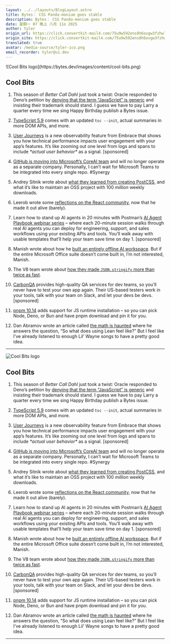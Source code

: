 ```yaml
---
layout: ../../layouts/BlogLayout.astro
title: Bytes： CSS Panda-monium goes stable
description: Bytes： CSS Panda-monium goes stable
date: 星期一 07 晚上 八月 11o 2025
author: tyler
origin_url: https://click.convertkit-mail4.com/75u9w592ens8h6ovgw3fzhwlrvr66tnh02g3/9qhzhdud2v8gd0f9/aHR0cHM6Ly9ieXRlcy5kZXYvYXJjaGl2ZXMvNDE1
origin_site: https://click.convertkit-mail4.com/75u9w592ens8h6ovgw3fzhwlrvr66tnh02g3/9qhzhdud2v8gd0f9/aHR0cHM6Ly9ieXRlcy5kZXYvYXJjaGl2ZXMvNDE1
translated: true
avatar: /media-source/tyler-ico.png
email_recorder: tyler@ui.dev
---
```



<Reference client:only="react" title="Bytes： CSS Panda-monium goes stable" url="https://click.convertkit-mail4.com/75u9w592ens8h6ovgw3fzhwlrvr66tnh02g3/9qhzhdud2v8gd0f9/aHR0cHM6Ly9ieXRlcy5kZXYvYXJjaGl2ZXMvNDE1" />

<Detail client:only="react">
	![Cool Bits logo](https://bytes.dev/images/content/cool-bits.png)

## Cool Bits

1.  This season of _Better Call Dahl_ just took a twist: Oracle responded to Deno’s petition by [denying that the term “JavaScript” is generic](https://click.convertkit-mail4.com/75u9w592ens8h6ovgw3fzhwlrvr66tnh02g3/7qh7h2u942e0w8fz/aHR0cHM6Ly94LmNvbS9yb3VnaF9fc2VhL3N0YXR1cy8xOTUzMzM1MjQ1NDEyOTQ2MzI3) and insisting their trademark should stand. I guess we have to pay Larry a quarter every time we sing Happy Birthday publish a Bytes issue.
    
2.  [TypeScript 5.9](https://click.convertkit-mail4.com/75u9w592ens8h6ovgw3fzhwlrvr66tnh02g3/owhkhwuw8me4glhv/aHR0cHM6Ly9kZXZibG9ncy5taWNyb3NvZnQuY29tL3R5cGVzY3JpcHQvYW5ub3VuY2luZy10eXBlc2NyaXB0LTUtOS8=) comes with an updated `tsc --init`, actual summaries in more DOM APIs, and more.
    
3.  [User Journeys](https://click.convertkit-mail4.com/75u9w592ens8h6ovgw3fzhwlrvr66tnh02g3/z2hgh7ued2zop8fp/aHR0cHM6Ly9lbWJyYWNlLmlvL2Jsb2cvdXNlci1qb3VybmV5cy13YWxrdGhyb3VnaC8_dXRtX2NhbXBhaWduPWJ5dGVzLTgtMTEtMjAyNSZ1dG1fY29udGVudD11c2VyLWpvdXJuZXlzJnV0bV9tZWRpdW09cGFpZCZ1dG1fc291cmNlPW5ld3NsZXR0ZXI=) is a new observability feature from Embrace that shows you how technical performance impacts user engagement with your app’s features. It’s like zooming out one level from logs and spans to include _\*actual user behavior\*_ as a signal. \[sponsored\]
    
4.  [GitHub is moving into Microsoft’s CoreAI team](https://click.convertkit-mail4.com/75u9w592ens8h6ovgw3fzhwlrvr66tnh02g3/p8hehqu47we9g7cq/aHR0cHM6Ly93d3cudGhldmVyZ2UuY29tL25ld3MvNzU3NDYxL21pY3Jvc29mdC1naXRodWItdGhvbWFzLWRvaG1rZS1yZXNpZ25hdGlvbi1jb3JlYWktdGVhbS10cmFuc2l0aW9u) and will no longer operate as a separate company. Personally, I can’t wait for Microsoft Teams to be integrated into every single repo. #Synergy
    
5.  Andrey Sitnik wrote about [what they learned from creating PostCSS](https://click.convertkit-mail4.com/75u9w592ens8h6ovgw3fzhwlrvr66tnh02g3/x0hph3ue7vmn9nc5/aHR0cHM6Ly9ldmlsbWFydGlhbnMuY29tL2Nocm9uaWNsZXMvd2hhdC13ZS1sZWFybmVkLWZyb20tY3JlYXRpbmctcG9zdGNzcw==), and what it’s like to maintain an OSS project with 100 _million_ weekly downloads.
    
6.  Leerob wrote some [reflections on the React community](https://click.convertkit-mail4.com/75u9w592ens8h6ovgw3fzhwlrvr66tnh02g3/6qhehoul284pn7bo/aHR0cHM6Ly9sZWVyb2IuY29tL3JlZmxlY3Rpb25z), now that he made it out alive (barely).
    
7.  Learn how to stand up AI agents in 20 minutes with Postman’s [AI Agent Playbook webinar series](https://click.convertkit-mail4.com/75u9w592ens8h6ovgw3fzhwlrvr66tnh02g3/e0hph0u7n3zkq7h8/aHR0cHM6Ly9iaXQubHkvNDV3M2E1eg==) – where each 20-minute session walks through real AI agents you can deploy for engineering, support, and sales workflows using your existing APIs and tools. You’ll walk away with usable templates that’ll help your team save time on day 1. \[sponsored\]
    
8.  Manish wrote about how he [built an entirely offline AI workspace](https://click.convertkit-mail4.com/75u9w592ens8h6ovgw3fzhwlrvr66tnh02g3/7qh7h2u942e0wwuz/aHR0cHM6Ly9pbnN0YXZtLmlvL2Jsb2cvYnVpbGRpbmctbXktb2ZmbGluZS1haS13b3Jrc3BhY2U=). But if the entire Microsoft Office suite doesn’t come built in, I’m not interested, Manish.
    
9.  The V8 team wrote about [how they made `JSON.stringify` more than twice as fast](https://click.convertkit-mail4.com/75u9w592ens8h6ovgw3fzhwlrvr66tnh02g3/z2hgh7ued2zop0up/aHR0cHM6Ly92OC5kZXYvYmxvZy9qc29uLXN0cmluZ2lmeQ==).
    
10.  [CarbonQA](https://click.convertkit-mail4.com/75u9w592ens8h6ovgw3fzhwlrvr66tnh02g3/p8hehqu47we9grfq/aHR0cHM6Ly9jYXJib25xYS5jb20vP3V0bV9jYW1wYWlnbj1jb29sX2JpdHMmdXRtX2NvbnRlbnQ9YXVnMTEmdXRtX21lZGl1bT1lbWFpbCZ1dG1fc291cmNlPWJ5dGVz) provides high-quality QA services for dev teams, so you’ll never have to test your own app again. Their US-based testers work in your tools, talk with your team on Slack, and let your devs be devs. \[sponsored\]
    
11.  [pnpm 10.14](https://click.convertkit-mail4.com/75u9w592ens8h6ovgw3fzhwlrvr66tnh02g3/x0hph3ue7vmn9of5/aHR0cHM6Ly9wbnBtLmlvL2Jsb2cvcmVsZWFzZXMvMTAuMTQ=) adds support for JS runtime installation – so you can pick Node, Deno, or Bun and have pnpm download and pin it for you.
    
12.  Dan Abramov wrote an article called [the math is haunted](https://click.convertkit-mail4.com/75u9w592ens8h6ovgw3fzhwlrvr66tnh02g3/6qhehoul284pnrfo/aHR0cHM6Ly9vdmVycmVhY3RlZC5pby90aGUtbWF0aC1pcy1oYXVudGVkLw==) where he answers the question, “So what does using Lean feel like?” But I feel like I’ve already listened to enough Lil’ Wayne songs to have a pretty good idea.
    

* * *


</Detail>

![Cool Bits logo](https://bytes.dev/images/content/cool-bits.png)

## Cool Bits

1. This season of *Better Call Dahl* just took a twist: Oracle responded to Deno’s petition by [denying that the term “JavaScript” is generic](https://click.convertkit-mail4.com/75u9w592ens8h6ovgw3fzhwlrvr66tnh02g3/7qh7h2u942e0w8fz/aHR0cHM6Ly94LmNvbS9yb3VnaF9fc2VhL3N0YXR1cy8xOTUzMzM1MjQ1NDEyOTQ2MzI3) and insisting their trademark should stand. I guess we have to pay Larry a quarter every time we sing Happy Birthday publish a Bytes issue.

2. [TypeScript 5.9](https://click.convertkit-mail4.com/75u9w592ens8h6ovgw3fzhwlrvr66tnh02g3/owhkhwuw8me4glhv/aHR0cHM6Ly9kZXZibG9ncy5taWNyb3NvZnQuY29tL3R5cGVzY3JpcHQvYW5ub3VuY2luZy10eXBlc2NyaXB0LTUtOS8=) comes with an updated `tsc --init`, actual summaries in more DOM APIs, and more.

3. [User Journeys](https://click.convertkit-mail4.com/75u9w592ens8h6ovgw3fzhwlrvr66tnh02g3/z2hgh7ued2zop8fp/aHR0cHM6Ly9lbWJyYWNlLmlvL2Jsb2cvdXNlci1qb3VybmV5cy13YWxrdGhyb3VnaC8_dXRtX2NhbXBhaWduPWJ5dGVzLTgtMTEtMjAyNSZ1dG1fY29udGVudD11c2VyLWpvdXJuZXlzJnV0bV9tZWRpdW09cGFpZCZ1dG1fc291cmNlPW5ld3NsZXR0ZXI=) is a new observability feature from Embrace that shows you how technical performance impacts user engagement with your app’s features. It’s like zooming out one level from logs and spans to include *\*actual user behavior\** as a signal. \[sponsored]

4. [GitHub is moving into Microsoft’s CoreAI team](https://click.convertkit-mail4.com/75u9w592ens8h6ovgw3fzhwlrvr66tnh02g3/p8hehqu47we9g7cq/aHR0cHM6Ly93d3cudGhldmVyZ2UuY29tL25ld3MvNzU3NDYxL21pY3Jvc29mdC1naXRodWItdGhvbWFzLWRvaG1rZS1yZXNpZ25hdGlvbi1jb3JlYWktdGVhbS10cmFuc2l0aW9u) and will no longer operate as a separate company. Personally, I can’t wait for Microsoft Teams to be integrated into every single repo. #Synergy

5. Andrey Sitnik wrote about [what they learned from creating PostCSS](https://click.convertkit-mail4.com/75u9w592ens8h6ovgw3fzhwlrvr66tnh02g3/x0hph3ue7vmn9nc5/aHR0cHM6Ly9ldmlsbWFydGlhbnMuY29tL2Nocm9uaWNsZXMvd2hhdC13ZS1sZWFybmVkLWZyb20tY3JlYXRpbmctcG9zdGNzcw==), and what it’s like to maintain an OSS project with 100 *million* weekly downloads.

6. Leerob wrote some [reflections on the React community](https://click.convertkit-mail4.com/75u9w592ens8h6ovgw3fzhwlrvr66tnh02g3/6qhehoul284pn7bo/aHR0cHM6Ly9sZWVyb2IuY29tL3JlZmxlY3Rpb25z), now that he made it out alive (barely).

7. Learn how to stand up AI agents in 20 minutes with Postman’s [AI Agent Playbook webinar series](https://click.convertkit-mail4.com/75u9w592ens8h6ovgw3fzhwlrvr66tnh02g3/e0hph0u7n3zkq7h8/aHR0cHM6Ly9iaXQubHkvNDV3M2E1eg==) – where each 20-minute session walks through real AI agents you can deploy for engineering, support, and sales workflows using your existing APIs and tools. You’ll walk away with usable templates that’ll help your team save time on day 1. \[sponsored]

8. Manish wrote about how he [built an entirely offline AI workspace](https://click.convertkit-mail4.com/75u9w592ens8h6ovgw3fzhwlrvr66tnh02g3/7qh7h2u942e0wwuz/aHR0cHM6Ly9pbnN0YXZtLmlvL2Jsb2cvYnVpbGRpbmctbXktb2ZmbGluZS1haS13b3Jrc3BhY2U=). But if the entire Microsoft Office suite doesn’t come built in, I’m not interested, Manish.

9. The V8 team wrote about [how they made `JSON.stringify` more than twice as fast](https://click.convertkit-mail4.com/75u9w592ens8h6ovgw3fzhwlrvr66tnh02g3/z2hgh7ued2zop0up/aHR0cHM6Ly92OC5kZXYvYmxvZy9qc29uLXN0cmluZ2lmeQ==).

10. [CarbonQA](https://click.convertkit-mail4.com/75u9w592ens8h6ovgw3fzhwlrvr66tnh02g3/p8hehqu47we9grfq/aHR0cHM6Ly9jYXJib25xYS5jb20vP3V0bV9jYW1wYWlnbj1jb29sX2JpdHMmdXRtX2NvbnRlbnQ9YXVnMTEmdXRtX21lZGl1bT1lbWFpbCZ1dG1fc291cmNlPWJ5dGVz) provides high-quality QA services for dev teams, so you’ll never have to test your own app again. Their US-based testers work in your tools, talk with your team on Slack, and let your devs be devs. \[sponsored]

11. [pnpm 10.14](https://click.convertkit-mail4.com/75u9w592ens8h6ovgw3fzhwlrvr66tnh02g3/x0hph3ue7vmn9of5/aHR0cHM6Ly9wbnBtLmlvL2Jsb2cvcmVsZWFzZXMvMTAuMTQ=) adds support for JS runtime installation – so you can pick Node, Deno, or Bun and have pnpm download and pin it for you.

12. Dan Abramov wrote an article called [the math is haunted](https://click.convertkit-mail4.com/75u9w592ens8h6ovgw3fzhwlrvr66tnh02g3/6qhehoul284pnrfo/aHR0cHM6Ly9vdmVycmVhY3RlZC5pby90aGUtbWF0aC1pcy1oYXVudGVkLw==) where he answers the question, “So what does using Lean feel like?” But I feel like I’ve already listened to enough Lil’ Wayne songs to have a pretty good idea.

***


